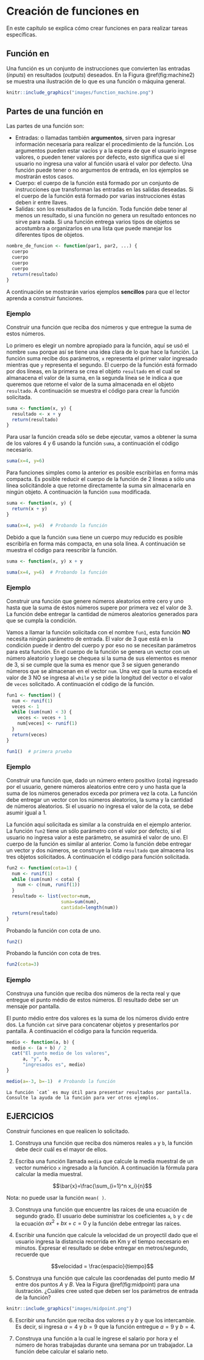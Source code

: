 # Creación de funciones en \proglang{R}

En este capítulo se explica cómo crear funciones en \proglang{R} para realizar tareas específicas.

## Función en \proglang{R} \index{función}
Una función es un conjunto de instrucciones que convierten las entradas (_inputs_) en resultados (_outputs_) deseados. En la Figura \@ref(fig:machine2) se muestra una ilustración de lo que es una función o máquina general.

```r
knitr::include_graphics("images/function_machine.png")
```

## Partes de una función en \proglang{R} \index{partes de función}
Las partes de una función son:

- Entradas: o llamadas también __argumentos__, sirven para ingresar información necesaria para realizar el procedimiento de la función. Los argumentos pueden estar vacíos y a la espera de que el usuario ingrese valores, o pueden tener valores por defecto, esto significa que si el usuario no ingresa una valor al función usará el valor por defecto. Una función puede tener o no argumentos de entrada, en los ejemplos se mostrarán estos casos.
- Cuerpo: el cuerpo de la función está formado por un conjunto de instrucciones que transforman las entradas en las salidas deseadas. Si el cuerpo de la función está formado por varias instrucciones éstas deben ir entre llaves.
- Salidas: son los resultados de la función. Toda función debe tener al menos un resultado, si una función no genera un resultado entonces no sirve para nada. Si una función entrega varios tipos de objetos se acostumbra a organizarlos en una lista que puede manejar los diferentes tipos de objetos.

```r
nombre_de_funcion <- function(par1, par2, ...) {
  cuerpo
  cuerpo
  cuerpo
  cuerpo
  return(resultado)
}
```


A continuación se mostrarán varios ejemplos __sencillos__ para que el lector aprenda a construir funciones.

### Ejemplo {-}
Construir una función que reciba dos números y que entregue la suma de estos números.

Lo primero es elegir un nombre apropiado para la función, aquí se usó el nombre `suma` porque así se tiene una idea clara de lo que hace la función. La función suma recibe dos parámetros, `x` representa el primer valor ingresado mientras que `y` representa el segundo. El cuerpo de la función está formado por dos líneas, en la primera se crea el objeto `resultado` en el cual se almanacena el valor de la suma, en la segunda línea se le indica a \proglang{R} que queremos que retorne el valor de la suma almacenada en el objeto `resultado`. A continuación se muestra el código para crear la función solicitada.

```r
suma <- function(x, y) {
  resultado <- x + y
  return(resultado)
}
```

Para usar la función creada sólo se debe ejecutar, vamos a obtener la suma de los valores 4 y 6 usando la función `suma`, a continuación el código necesario.

```r
suma(x=4, y=6)
```

Para funciones simples como la anterior es posible escribirlas en forma más compacta. Es posible reducir el cuerpo de la función de 2 líneas a sólo una línea solicitándole a \proglang{R} que retorne directamente la suma sin almacenarla en ningún objeto. A continuación la función `suma` modificada.

```r
suma <- function(x, y) {
  return(x + y)
}

suma(x=4, y=6)  # Probando la función
```

Debido a que la función `suma` tiene un cuerpo muy reducido es posible escribirla en forma más compacta, en una sola línea. A continuación se muestra el código para reescribir la función.

```r
suma <- function(x, y) x + y

suma(x=4, y=6)  # Probando la función
```

### Ejemplo {-}
Construir una función que genere números aleatorios entre cero y uno hasta que la suma de éstos números supere por primera vez el valor de 3. La función debe entregar la cantidad de números aleatorios generados para que se cumpla la condición.

Vamos a llamar la función solicitada con el nombre `fun1`, esta función __NO__ necesita ningún parámetro de entrada. El valor de 3 que está en la condición puede ir dentro del cuerpo y por eso no se necesitan parámetros para esta función. En el cuerpo de la función se genera un vector con un número aleatorio y luego se chequea si la suma de sus elementos es menor de 3, si se cumple que la suma es menor que 3 se siguen generando números que se almacenan en el vector `num`. Una vez que la suma exceda el valor de 3 NO se ingresa al `while` y se pide la longitud del vector o el valor de `veces` solicitado. A continuación el código de la función.

```r
fun1 <- function() {
  num <- runif(1)
  veces <- 1
  while (sum(num) < 3) {
    veces <- veces + 1
    num[veces] <- runif(1)
  }
  return(veces)
}

fun1()  # primera prueba
```

### Ejemplo {-}
Construir una función que, dado un número entero positivo (cota) ingresado por el usuario, genere números aleatorios entre cero y uno hasta que la suma de los números generados exceda por primera vez la cota. La función debe entregar un vector con los números aleatorios, la suma y la cantidad de números aleatorios. Si el usuario no ingresa el valor de la cota, se debe asumir igual a 1.

La función aquí solicitada es similar a la construída en el ejemplo anterior. La función `fun2` tiene un sólo parámetro con el valor por defecto, si el usuario no ingresa valor a este parámetro, se asumirá el valor de uno. El cuerpo de la función es similar al anterior. Como la función debe entregar un vector y dos números, se construye la lista `resultado` que almacena los tres objetos solicitados. A continuación el código para función solicitada.

```r
fun2 <- function(cota=1) {
  num <- runif(1)
  while (sum(num) < cota) {
    num <- c(num, runif(1))
  }
  resultado <- list(vector=num,
                    suma=sum(num),
                    cantidad=length(num))
  return(resultado)
}
```

Probando la función con cota de uno.

```r
fun2()
```

Probando la función con cota de tres.

```r
fun2(cota=3)
```

### Ejemplo {-} 
Construya una función que reciba dos números de la recta real y que entregue el punto médio de estos números. El resultado debe ser un mensaje por pantalla.

El punto médio entre dos valores es la suma de los números divido entre dos. La función `cat` sirve para concatenar objetos y presentarlos por pantalla. A continuación el código para la función requerida.

```r
medio <- function(a, b) {
  medio <- (a + b) / 2
  cat("El punto medio de los valores",
      a, "y", b,
      "ingresados es", medio)
}

medio(a=-3, b=-1)  # Probando la función
```

```block2
La función `cat` es muy útil para presentar resultados por pantalla. Consulte la ayuda de la función para ver otros ejemplos.
```

## EJERCICIOS {-}
Construir funciones en \proglang{R} que realicen lo solicitado.

1. Construya una función que reciba dos números reales `a` y `b`, la función debe decir cuál es el mayor de ellos.

2. Escriba una función llamada `media` que calcule la media muestral de un vector numérico `x` ingresado a la función. A continuación la fórmula para calcular la media muestral.

$$\bar{x}=\frac{\sum_{i=1}^n x_i}{n}$$

Nota: no puede usar la función `mean( )`.

3. Construya una función que encuentre las raíces de una ecuación de segundo grado. El usuario debe suministrar los coeficientes `a`, `b` y `c` de la ecuación $ax^2+bx+c=0$ y la función debe entregar las raíces.  

4. Escribir una función que calcule la velocidad de un proyectil dado que el usuario ingresa la distancia recorrida en Km y el tiempo necesario en minutos. Expresar el resultado se debe entregar en metros/segundo, recuerde que

$$velocidad = \frac{espacio}{tiempo}$$

5. Construya una función que calcule las coordenadas del punto medio $M$ entre dos puntos $A$ y $B$. Vea la Figura \@ref(fig:midpoint) para una ilustración. ¿Cuáles cree usted que deben ser los parámetros de entrada de la función?

```r
knitr::include_graphics("images/midpoint.png")
```

6. Escribir una función que reciba dos valores $a$ y $b$ y que los intercambie. Es decir, si ingresa $a=4$ y $b=9$ que la función entregue $a=9$ y $b=4$.

7. Construya una función a la cual le ingrese el salario por hora y el número de horas trabajadas durante una semana por un trabajador. La función debe calcular el salario neto.




